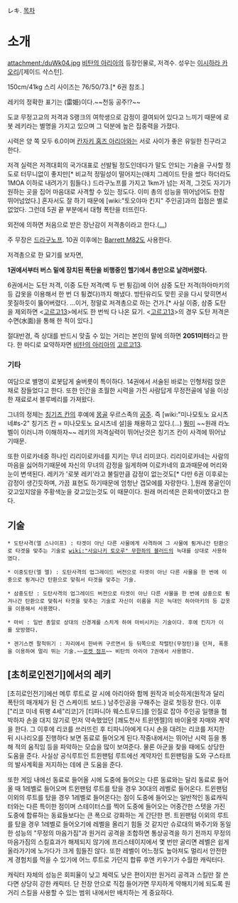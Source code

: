 レキ.
[[목차]]

= 소개 =
attachment:/duWk04.jpg
[[비탄의 아리아]]의 등장인물로, 저격수. 성우는 [[이시하라 카오리]]/[제이드 삭스턴].

150cm/41kg 스리 사이즈는 76/50/73.[* 6권 참조.]

레키의 정확한 표기는 (雷姫)이다.~~천둥 공주!?~~ 

도쿄 무정고교의 저격과 S랭크의 여학생으로 감정이 결여되어 있다고 느끼기 때문에 로봇 레키라는 별명을 가지고 있으며 그 덕분에 높은 집중력을 가졌다.

시력은 양 쪽 모두 6.0이며 [[칸자키 홈즈 아리아]]와는 서로 사이가 좋은 유일한 친구라고 한다.

저격 실력은 저격대회의 국가대표로 선발될 정도인데다가 말도 안되는 기술을 구사할 정도로 터무니없이 좋지만[* 비교적 정밀성이 떨어지는(매치 그레이드 탄을 썼다 하더라도 1MOA 이하로 내려가기 힘들다.) 드라구노프를 가지고 1km가 넘는 저격, 그것도 자기가 원하는 곳을 집어 마음대로 사격할 수 있는 정도다. 이미 총의 성능을 뛰어넘어도 한참 뛰어넘었다.] 혼자서도 잘 하기 때문에 [wiki:"토오야마 킨지" 주인공]과의 접점은 별로 없었다. 그런데 5권 끝 부분에서 대형 폭탄을 터뜨린다.

외전에 의하면 처음으로 받은 장난감이 저격총이라고 한다.([[...]])

주 무장은 [[드라구노프]].  10권 이후에는 [[Barrett M82]]도 사용한다.

저격총으로 한 묘기를 보자면,

'''1권에서부터 버스 밑에 장치된 폭탄을 비행중인 헬기에서 총만으로 날려버렸다.'''

6권에서는 도탄 저격, 이중 도탄 저격(벽 두 번 튕김)에 이어 삼중 도탄 저격(하아마키의 등 갑옷을 이용해서 한 번 더 튕겼다)까지 해냈다. 방탄유리도 맞힌 곳을 다시 맞히면서 못질하듯이 뚫어버렸다. ...이거, 정말로 저격총으로 하는 건가.[* 사실 이중, 삼중 도탄을 제외하면 <[[고르고13]]>에서도 한 번씩 다 나온 묘기. <[[고르고13]]>의 경우 도탄 저격은 수면(水面)을 통해 한 적이 있다.]

절대반경, 즉 상대를 반드시 맞출 수 있는 거리는 본인의 말에 의하면 '''2051미터'''라고 한다. 한 마디로 요약하자면 [[비탄의 아리아]]의 [[고르고13]].


=== 기타 ===
여담으로 별명이 로봇답게 술버릇이 특이하다. 14권에서 서술된 바로는 인형처럼 앉은채로 잠들었다고 한다.
또한 인간을 초월한 시력을 가진 사람답게 무정전골에 넣을 이상한 재료로서 블루베리를 가져왔다.




{{{#!html
<div style="border: 3px solid Orange;padding:10px;margin-bottom:0px"><b style="font-size:18px">주의! 내용 누설이 있습니다.</b>

본 항목과 하위 항목은 작품의 줄거리나 결말, 반전 요소를 설명하고 있습니다.
작품의 내용 누설을 원하지 않는다면 이 문서를 닫아 주세요.</div>}}}

그녀의 정체는 [[칭기즈 칸]]의 후예에 [[몽골]] 우르스족의 [[공주]]. 즉 [wiki:"미나모토노 요시츠네#s-2" 칭기즈 칸 = 미나모토노 요시츠네 설]을 채용하고 있다.(...) [[뭥미]] ~~원래 라노벨이 이러니까 이해하자~~ 레키의 저격실력이 뛰어난것은 칭기즈 칸이 사격에 뛰어났기때문.

또한 이로카네중 하나인 리리이로카네를 지키는 무녀 리미코다. 리리이로카네는 사람의 마음을 싫어하기때문에 자신의 무녀의 감정을 잃게하며 이로카네의 효과때문에 머리와 눈이 변색된다. 레키가 '로봇 레키'라고 불릴만큼 감정이 없는것도[* 다만 6권 이후로는 감정이 생긴듯하며, 가끔 표현도 하기때문에 엄청난 갭모에를 자랑한다. ],원래 몽골인이 갖고있지않을 주황색눈을 갖고있는것도 이 때문이다. 원래 머리색은 은회색이였다고 한다.


== 기술 ==
 * 도탄사격(엘 스나이프) : 타겟이 아닌 다른 사물에게 사격하여 그 사물에 튕겨나간 탄환으로 타겟을 맞추는 기술로 [[wiki:"사요나키 토오루" 무한좌의 블러드]]의 늑대를 상대로 사용하였다.

 * 이중도탄(엘 엘) : 도탄사격의 업그레이드 버전으로 타겟이 아닌 다른 사물을 한 번에 이중으로 튕겨나간 탄환으로 맞춰서 타겟을 맞추는 기술.

 * 삼중도탄 : 도탄사격의 업그레이드 버전으로 타겟이 아닌 다른 사물을 한 번에 삼중으로 튕겨나간 탄환으로 맞춰서 타겟을 맞추는 기술로 자신이 이름을 지은 늑대인 하아마키의 등 갑옷을 이용해서 사용했다.

 * 마비 : 일반 총알로 상대의 신경계를 스치게 하여 마비시키는 기술이다. 후에 킨지가 이를 모방했다.

 * 겐기스켄 팔척뛰기 : 자리에서 한바퀴 구르면서 등 뒤쪽으로 작렬탄(무정탄)을 던져, 폭풍을 이용하여 멀리 뛰는 기술.~~[[로켓 점프]]~~ 비탄의 아리아 7권에서 사용했다.



== [초히로인전기]에서의 레키 ==
[초히로인전기]에선 메루 루트로 갈 시에 아리아와 함께 원작과 비슷하게(원작과 달리 폭탄의 매개체가 된 건 스케이트 보드.) 남주인공을 구해주는 걸로 첫등장 한다. 이후 ["리코 미네 뤼팽 4세"리코]가 [티파니아 웨스트우드]를 인질로 잡아 주인공 일행을 협박하자 손을 대지 않기로 먼저 약속했었던 [쾌도천사 트윈엔젤]의 바이올렛 자매와 계약을 한다. 그 이후에 리코를 쓰러뜨린 후 티파니아에게 다시 손을 대려는 리코를 저지한 뒤 시나리오를 진행하다 보면 동료로 들어오게 된다.작중내에서는 뛰어난 시력 등을 통해 적의 움직임 등을 파악하는 모습을 많이 보여준다. 물론 아군을 찾을 때에도 상당한 도움을 준다. 사실상 공식루트인 트윈팬텀 루트에선 계약자인 트윈팬텀을 도와 구스타프의 발사계획을 저지하는 데에 큰 도움을 준다.

또한 게임 내에선 동료로 들어올 시에 도중에 들어오는 다른 동료와는 달리 동료로 들어올 때 1레벨로 들어오며 트윈팬텀 루트를 탔을 경우 30대의 레벨로 들어온다. 트윈팬텀 이외의 루트를 탔을 경우 1레벨로 들어온다는 점이 도중에 들어오는 일반적인 동료캐릭터와는 다른 특이한 점이며 스테이터스를 찍어 도중에 들어오는 어중간한 스텟을 가진 도중에 합류하는 동료들보다는 큰 폭으로 강화하는 게 간단한 편. 트윈팬텀 이외의 루트를 탔을 경우 1레벨로 들어오기에 레벨을 올리기 힘들 것 같지만 슈로대의 봐주기와 동일한 성능의 "무정의 마음가짐"과 원거리 공격을 조합하면 통상공격을 하기 전까지 무정의 마음가짐의 스킬효과가 해제되지 않기에 프리스테이지에서 몇 번만 굴리면 레벨은 쉽게 올라가기에 노가다가 크게 힘들진 않다. 또한 레벨이 어느정도 높아져도 멀리서 안전한게 경험치를 먹을 수 있기에 어느 루트로 가던지 합류 후엔 키우기가 수월한 캐릭터다. 

캐릭터 자체의 성능은 회피율이 낮고 체력도 낮은 편이지만 원거리 공격과 스킬만 잘 쓴다면 상당히 강한 캐릭터. 단 전장 안으로 직접 들어가면 무지하게 약해지기에 되도록 원거리 스킬을 사용할 수 있는 범위 내에서만 배치하는 게 중요하다.

 
